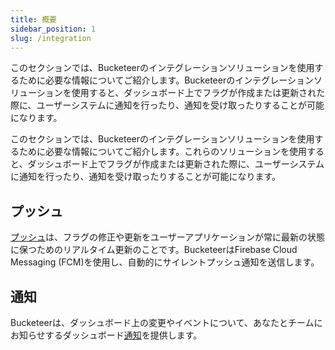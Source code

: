```yaml
---
title: 概要
sidebar_position: 1
slug: /integration
---
```


このセクションでは、Bucketeerのインテグレーションソリューションを使用するために必要な情報についてご紹介します。Bucketeerのインテグレーションソリューションを使用すると、ダッシュボード上でフラグが作成または更新された際に、ユーザーシステムに通知を行ったり、通知を受け取ったりすることが可能になります。

このセクションでは、Bucketeerのインテグレーションソリューションを使用するために必要な情報についてご紹介します。これらのソリューションを使用すると、ダッシュボード上でフラグが作成または更新された際に、ユーザーシステムに通知を行ったり、通知を受け取ったりすることが可能になります。


## プッシュ

[プッシュ](/integration/pushes)は、フラグの修正や更新をユーザーアプリケーションが常に最新の状態に保つためのリアルタイム更新のことです。BucketeerはFirebase Cloud Messaging (FCM)を使用し、自動的にサイレントプッシュ通知を送信します。

## 通知

Bucketeerは、ダッシュボード上の変更やイベントについて、あなたとチームにお知らせするダッシュボード[通知](/integration/notifications)を提供します。
